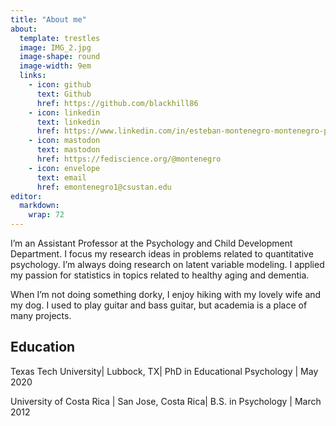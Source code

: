 ```yaml
---
title: "About me"
about:
  template: trestles
  image: IMG_2.jpg
  image-shape: round
  image-width: 9em
  links:
    - icon: github
      text: Github
      href: https://github.com/blackhill86
    - icon: linkedin
      text: linkedin
      href: https://www.linkedin.com/in/esteban-montenegro-montenegro-phd-930141143 
    - icon: mastodon
      text: mastodon
      href: https://fediscience.org/@montenegro
    - icon: envelope
      text: email
      href: emontenegro1@csustan.edu
editor: 
  markdown: 
    wrap: 72
---
```


I'm an Assistant Professor at the Psychology and Child Development
Department. I focus my research ideas in problems related to
quantitative psychology. I'm always doing research on latent variable
modeling. I applied my passion for statistics in topics related to
healthy aging and dementia.

When I'm not doing something dorky, I enjoy hiking with my lovely wife
and my dog. I used to play guitar and bass guitar, but academia is a
place of many projects.

## Education

Texas Tech University\| Lubbock, TX\| PhD in Educational Psychology \|
May 2020

University of Costa Rica \| San Jose, Costa Rica\| B.S. in Psychology \|
March 2012

